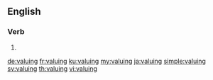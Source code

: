 
==English==

===Verb===
{{head|en|present participle}}

# {{present participle of|value|lang=en}}

[[de:valuing]]
[[fr:valuing]]
[[ku:valuing]]
[[my:valuing]]
[[ja:valuing]]
[[simple:valuing]]
[[sv:valuing]]
[[th:valuing]]
[[vi:valuing]]